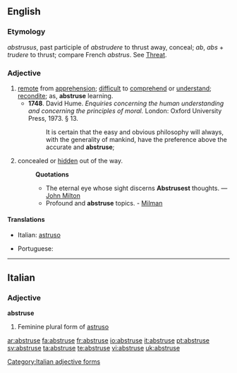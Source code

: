 ==English==

===Etymology===
{{L.}} ''abstrusus'', past participle of ''abstrudere'' to thrust away, conceal; ''ab'', ''abs'' + ''trudere'' to thrust; compare French ''abstrus''. See [[Threat]].

===Adjective===
{{en-adj|abstrus|er|more}}

# [[remote]] from [[apprehension]]; [[difficult]] to [[comprehend]] or [[understand]]; [[recondite]]; as, '''abstruse''' learning.
#* '''1748'''.  David Hume.  ''Enquiries concerning the human understanding and concerning the principles of moral.'' London: Oxford University Press, 1973.  § 13.
#*: It is certain that the easy and obvious philosophy will always, with the generality of mankind, have the preference above the accurate and '''abstruse''';
# {{obsolete}} concealed or [[hidden]] out of the way.
#: '''Quotations'''
#:* The eternal eye whose sight discerns '''Abstrusest''' thoughts. — [[:w:Milton|John Milton]]
#:* Profound and '''abstruse''' topics. - [[Milman]]

====Translations====
{{trans-top|difficult to comprehend}}
* Italian: [[astruso]]
{{trans-mid}}
* Portuguese: {{t-|pt|abstruso|m}}
{{trans-bottom}}

----

==Italian==

===Adjective===
'''abstruse''' {{f}}

# Feminine plural form of [[astruso]]

[[Category:Italian adjective forms]]

[[ar:abstruse]]
[[fa:abstruse]]
[[fr:abstruse]]
[[io:abstruse]]
[[it:abstruse]]
[[pt:abstruse]]
[[sv:abstruse]]
[[ta:abstruse]]
[[te:abstruse]]
[[vi:abstruse]]
[[uk:abstruse]]
